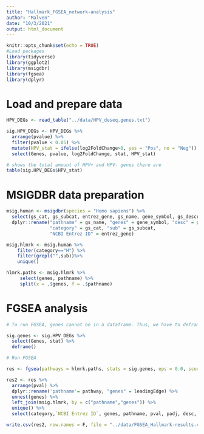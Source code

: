```yaml
---
title: "Hallmark_FGSEA_network-analysis"
author: "Malven"
date: "10/3/2021"
output: html_document
---
```


```r
knitr::opts_chunk$set(echo = TRUE)
#Load packages
library(tidyverse)
library(ggplot2)
library(msigdbr)
library(fgsea)
library(dplyr)
```

# Load and prepare data

```r
HPV_DEGs <- read_table("../data/HPV_deseq.genes.txt")

sig.HPV_DEGs <- HPV_DEGs %>%
  arrange(pvalue) %>%
  filter(pvalue < 0.05) %>%
  mutate(HPV_stat = ifelse(log2FoldChange>0, yes = "Pos", no = "Neg")) %>%
  select(Genes, pvalue, log2FoldChange, stat, HPV_stat)

# shows the total amount of HPV+ and HPV- genes there are
table(sig.HPV_DEGs$HPV_stat)
```

# MSIGDBR data preparation

```r
msig.human <- msigdbr(species = "Homo sapiens") %>%
  select(gs_cat, gs_subcat, entrez_gene, gs_name, gene_symbol, gs_description) %>%
  dplyr::rename("pathname" = gs_name, "genes" = gene_symbol, "desc" = gs_description,
                "category" = gs_cat, "sub" = gs_subcat, 
                "NCBI Entrez ID" = entrez_gene) 

msig.hlmrk <- msig.human %>%
    filter(category=="H") %>%
    filter(grepl("",sub))%>%
    unique()

hlmrk.paths <- msig.hlmrk %>%
     select(genes, pathname) %>%
     split(x = .$genes, f = .$pathname)
```

# FGSEA analysis

```r
# To run FGSEA, genes cannot be in a dataframe. Thus, we have to deframe it, this step does exactly that.

sig.genes <- sig.HPV_DEGs %>%
  select(Genes, stat) %>%
  deframe()

# Run FGSEA

res <- fgsea(pathways = hlmrk.paths, stats = sig.genes, eps = 0.0, scoreType = "pos")

res2 <- res %>%
  arrange(pval) %>%
  dplyr::rename('pathname'= pathway, "genes" = leadingEdge) %>%
  unnest(genes) %>%
  left_join(msig.hlmrk, by = c("pathname","genes")) %>%
  unique() %>%
  select(category,`NCBI Entrez ID`, genes, pathname, pval, padj, desc, log2err, size, ES, NES)

write.csv(res2, row.names = F, file = "../data/FGSEA_Hallmark-results.csv")
```
